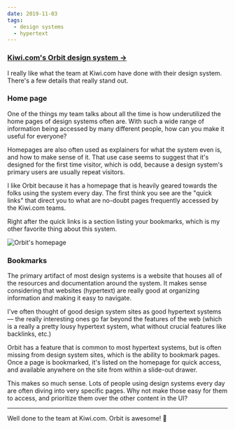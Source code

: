 ```yaml
---
date: 2019-11-03
tags:
  - design systems
  - hypertext
---
```


### [Kiwi.com's Orbit design system&nbsp;→](https://orbit.kiwi)

I really like what the team at Kiwi.com have done with their design system. There's a few details that really stand out.

### Home page

One of the things my team talks about all the time is how underutilized the home pages of design systems often are. With such a wide range of information being accessed by many different people, how can you make it useful for everyone? 

Homepages are also often used as explainers for what the system even is, and how to make sense of it. That use case seems to suggest that it's designed for the first time visitor, which is odd, because a design system's primary users are usually repeat visitors. 

I like Orbit because it has a homepage that is heavily geared towards the folks using the system every day. The first think you see are the "quick links" that direct you to what are no-doubt pages frequently accessed by the Kiwi.com teams. 

Right after the quick links is a section listing your bookmarks, which is my other favorite thing about this system. 

![Orbit's homepage](screenshot-1.png "Orbit does a great job of making its homepage truly useful.")

### Bookmarks

The primary artifact of most design systems is a website that houses all of the resources and documentation around the system. It makes sense considering that websites (hypertext) are really good at organizing information and making it easy to navigate. 

I've often thought of good design system sites as good hypertext systems — the really interesting ones go far beyond the features of the web (which is a really a pretty lousy hypertext system, what without crucial features like backlinks, etc.) 

Orbit has a feature that is common to most hypertext systems, but is often missing from design system sites, which is the ability to bookmark pages. Once a page is bookmarked, it's listed on the homepage for quick access, and available anywhere on the site from within a slide-out drawer.

This makes so much sense. Lots of people using design systems every day are often diving into very specific pages. Why not make those easy for them to access, and prioritize them over the other content in the UI? 

---

Well done to the team at Kiwi.com. Orbit is awesome! 👏